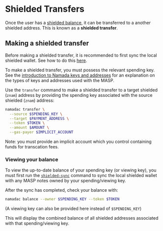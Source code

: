 
# Shielded Transfers

Once the user has a [shielded balance](./shielding.mdx), it can be transferred to a another shielded address. This is known as a __shielded transfer__.

## Making a shielded transfer

Before making a shielded transfer, it is recommended to first sync the local shielded wallet. See how to do this [here](shielded-sync.mdx).

To make a shielded transfer, you must possess the relevant spending key. See the [introduction to Namada keys and addresses](../addresses.mdx#shielded-accounts) for
an explanation on the types of keys and addresses used with the MASP.

Use the `transfer` command to make a shielded transfer to a target shielded (`znam`) address by providing the spending key associated with the source shielded (`znam`) address:

```bash copy
namadac transfer \
  --source $SPENDING_KEY \
  --target $PAYMENT_ADDRESS \
  --token $TOKEN \
  --amount $AMOUNT \
  --gas-payer $IMPLICIT_ACCOUNT
```
<Callout>
Note: you must provide an implicit account which you control containing funds for transcation fees.
</Callout>


### Viewing your balance
To view the up-to-date balance of your spending key (or viewing key), you must first run the [`shielded-sync`](shielded-sync.mdx) command to
sync the local shielded wallet with any MASP notes owned by your spending/viewing key.

After the sync has completed, check your balance with:
```bash copy
namadac balance --owner $SPENDING_KEY --token $TOKEN
```
(A viewing key can also be provided here instead of `$SPENDING_KEY`)  

This will display the combined balance of all shielded addresses associated with that spending/viewing key.